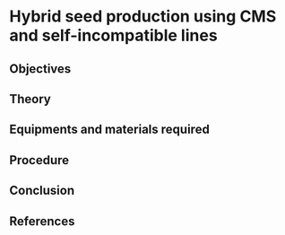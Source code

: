 # Hybrid seed production using CMS and self-incompatible lines {#practical-10}

## Objectives

## Theory

## Equipments and materials required

## Procedure

## Conclusion

## References